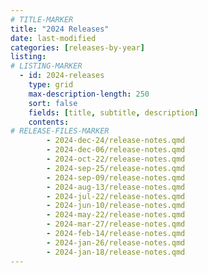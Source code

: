 ```yaml
---
# TITLE-MARKER
title: "2024 Releases"
date: last-modified
categories: [releases-by-year]
listing:
# LISTING-MARKER
  - id: 2024-releases
    type: grid
    max-description-length: 250
    sort: false
    fields: [title, subtitle, description]
    contents:
# RELEASE-FILES-MARKER
        - 2024-dec-24/release-notes.qmd
        - 2024-dec-06/release-notes.qmd
        - 2024-oct-22/release-notes.qmd
        - 2024-sep-25/release-notes.qmd
        - 2024-sep-09/release-notes.qmd
        - 2024-aug-13/release-notes.qmd
        - 2024-jul-22/release-notes.qmd
        - 2024-jun-10/release-notes.qmd
        - 2024-may-22/release-notes.qmd
        - 2024-mar-27/release-notes.qmd
        - 2024-feb-14/release-notes.qmd
        - 2024-jan-26/release-notes.qmd
        - 2024-jan-18/release-notes.qmd
---
```


<!-- EMBED-MARKER -->
:::{#2024-releases}
:::